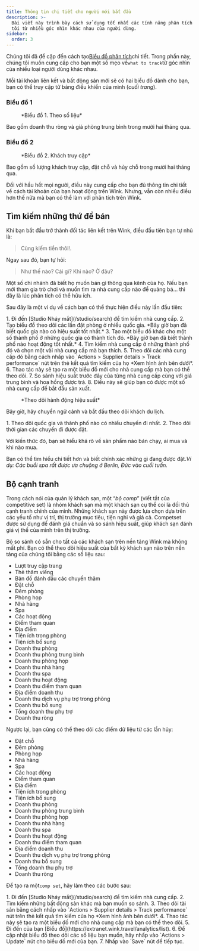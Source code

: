 ```yaml
---
title: Thông tin chi tiết cho người mới bắt đầu
description: >-
  Bài viết này trình bày cách sử dụng tốt nhất các tính năng phân tích của chúng
  tôi từ nhiều góc nhìn khác nhau của người dùng.
sidebar:
  order: 3
---
```


Chúng tôi đã đề cập đến cách tạo[Biểu đồ phân tích](/user/analytics/)chi tiết. Trong phần này, chúng tôi muốn cung cấp cho bạn một số mẹo về`what to track`từ góc nhìn của nhiều loại người dùng khác nhau.

Mỗi tài khoản liên kết và bất động sản mới sẽ có hai biểu đồ dành cho bạn, bạn có thể truy cập từ bảng điều khiển của mình (*cuối trang*).

### Biểu đồ 1

<figure>
  <CloudinaryImage width="700" height="222" resize="scale" quality="best" alt="Theo số liệu" src="academy/by-the-numbers" errorImage="noimage_opaque_nyrtl0.png" />

  <figcaption>*Biểu đồ 1. Theo số liệu*</figcaption>
</figure>


Bao gồm doanh thu ròng và giá phòng trung bình trong mười hai tháng qua.

### Biểu đồ 2

<figure>
  <CloudinaryImage width="700" height="222" resize="scale" quality="best" alt="Khách thăm quan" src="academy/visitors" errorImage="noimage_opaque_nyrtl0.png" />

  <figcaption>*Biểu đồ 2. Khách truy cập*</figcaption>
</figure>


Bao gồm số lượng khách truy cập, đặt chỗ và hủy chỗ trong mười hai tháng qua.

Đối với hầu hết mọi người, điều này cung cấp cho bạn đủ thông tin chi tiết về cách tài khoản của bạn hoạt động trên Wink. Nhưng, vẫn còn nhiều điều hơn thế nữa mà bạn có thể làm với phân tích trên Wink.

## Tìm kiếm những thứ để bán

Khi bạn bắt đầu trở thành đối tác liên kết trên Wink, điều đầu tiên bạn tự nhủ là:

> Cùng kiếm tiền thôi!.

Ngay sau đó, bạn tự hỏi:

> Như thế nào? Cái gì? Khi nào? Ở đâu?

Một số chi nhánh đã biết họ muốn bán gì thông qua kênh của họ. Nếu bạn mới tham gia trò chơi và muốn tìm ra nhà cung cấp nào để quảng bá... thì đây là lúc phân tích có thể hữu ích.

Sau đây là một ví dụ về cách bạn có thể thực hiện điều này lần đầu tiên:

<Steps>
  1. Đi đến [Studio Nháy mắt](/studio/search) để tìm kiếm nhà cung cấp.
  2. Tạo biểu đồ theo dõi các lần đặt phòng ở nhiều quốc gia. *Bây giờ bạn đã biết quốc gia nào có hiệu suất tốt nhất.*
  3. Tạo một biểu đồ khác cho một số thành phố ở những quốc gia có thành tích đó. *Bây giờ bạn đã biết thành phố nào hoạt động tốt nhất.*
  4. Tìm kiếm nhà cung cấp ở những thành phố đó và chọn một vài nhà cung cấp mà bạn thích.
  5. Theo dõi các nhà cung cấp đó bằng cách nhấp vào `Actions > Supplier details > Track performance` nút trên thẻ kết quả tìm kiếm của họ *Xem hình ảnh bên dưới*.
  6. Thao tác này sẽ tạo ra một biểu đồ mới cho nhà cung cấp mà bạn có thể theo dõi.
  7. So sánh hiệu suất trước đây của từng nhà cung cấp cùng với giá trung bình và hoa hồng được trả.
  8. Điều này sẽ giúp bạn có được một số nhà cung cấp để bắt đầu sản xuất.
</Steps>


<figure>
  <CloudinaryImage width="350" height="190" resize="scale" quality="best" alt="Chi tiết nhà cung cấp" src="academy/supplier-details" errorImage="noimage_opaque_nyrtl0.png" />

  <figcaption>*Theo dõi hành động hiệu suất*</figcaption>
</figure>


Bây giờ, hãy chuyển ngữ cảnh và bắt đầu theo dõi khách du lịch.

<Steps>
  1. Theo dõi quốc gia và thành phố nào có nhiều chuyến đi nhất.
  2. Theo dõi thời gian các chuyến đi được đặt.
</Steps>


Với kiến thức đó, bạn sẽ hiểu khá rõ về sản phẩm nào bán chạy, ai mua và khi nào mua.

Bạn có thể tìm hiểu chi tiết hơn và biết chính xác những gì đang được đặt.*Ví dụ: Các buổi spa rất được ưa chuộng ở Berlin, Đức vào cuối tuần.*

## Bộ cạnh tranh

Trong cách nói của quản lý khách sạn, một “*bộ comp*” (viết tắt của competitive set) là nhóm khách sạn mà một khách sạn cụ thể coi là đối thủ cạnh tranh chính của mình.
Những khách sạn này được lựa chọn dựa trên các yếu tố như vị trí, thị trường mục tiêu, tiện nghi và giá cả.
Competset được sử dụng để đánh giá chuẩn và so sánh hiệu suất, giúp khách sạn đánh giá vị thế của mình trên thị trường.

Bộ so sánh có sẵn cho tất cả các khách sạn trên nền tảng Wink mà không mất phí. Bạn có thể theo dõi hiệu suất của bất kỳ khách sạn nào trên nền tảng của chúng tôi bằng các số liệu sau:

* Lượt truy cập trang
* Thẻ thăm viếng
* Bản đồ đánh dấu các chuyến thăm
* Đặt chỗ
* Đêm phòng
* Phòng họp
* Nhà hàng
* Spa
* Các hoạt động
* Điểm tham quan
* Địa điểm
* Tiện ích trong phòng
* Tiện ích bổ sung
* Doanh thu phòng
* Doanh thu phòng trung bình
* Doanh thu phòng họp
* Doanh thu nhà hàng
* Doanh thu spa
* Doanh thu hoạt động
* Doanh thu điểm tham quan
* Địa điểm doanh thu
* Doanh thu dịch vụ phụ trợ trong phòng
* Doanh thu bổ sung
* Tổng doanh thu phụ trợ
* Doanh thu ròng

Ngược lại, bạn cũng có thể theo dõi các điểm dữ liệu từ các lần hủy:

* Đặt chỗ
* Đêm phòng
* Phòng họp
* Nhà hàng
* Spa
* Các hoạt động
* Điểm tham quan
* Địa điểm
* Tiện ích trong phòng
* Tiện ích bổ sung
* Doanh thu phòng
* Doanh thu phòng trung bình
* Doanh thu phòng họp
* Doanh thu nhà hàng
* Doanh thu spa
* Doanh thu hoạt động
* Doanh thu điểm tham quan
* Địa điểm doanh thu
* Doanh thu dịch vụ phụ trợ trong phòng
* Doanh thu bổ sung
* Tổng doanh thu phụ trợ
* Doanh thu ròng

Để tạo ra một`comp set`, hãy làm theo các bước sau:

<Steps>
  1. Đi đến [Studio Nháy mắt](/studio/search) để tìm kiếm nhà cung cấp.
  2. Tìm kiếm những bất động sản khác mà bạn muốn so sánh.
  3. Theo dõi tài sản bằng cách nhấp vào `Actions > Supplier details > Track performance` nút trên thẻ kết quả tìm kiếm của họ *Xem hình ảnh bên dưới*.
  4. Thao tác này sẽ tạo ra một biểu đồ mới cho nhà cung cấp mà bạn có thể theo dõi.
  5. Đi đến của bạn [Biểu đồ](https://extranet.wink.travel/analytics/list).
  6. Để cập nhật biểu đồ theo dõi các số liệu bạn muốn, hãy nhấp vào `Actions > Update` nút cho biểu đồ mới của bạn.
  7. Nhấp vào `Save` nút để tiếp tục.
</Steps>

